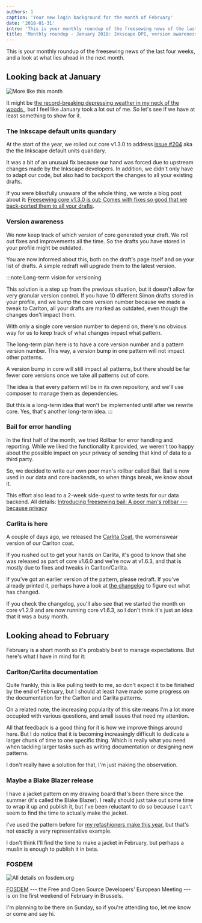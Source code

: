 ```yaml
---
authors: 1
caption: 'Your new login background for the month of February'
date: '2018-01-31'
intro: 'This is your monthly roundup of the freesewing news of the last four weeks, and a look at what lies ahead in the next month.'
title: 'Monthly roundup - January 2018: Inkscape DPI, version awareness, Bail, and Carlita'
---
```


This is your monthly roundup of the freesewing news of the last four weeks, and
a look at what lies ahead in the next month.

<!-- truncate -->

## Looking back at January

![More like this
month](https://posts.freesewing.org/uploads/coffee_3f501d4076.gif)

It might be [the record-breaking depressing weather in my neck of the woods
](https://www.theguardian.com/world/2018/jan/19/aint-no-sunshine-winter-darkest-europe),
but I feel like January took a lot out of me. So let's see if we have at least
something to show for it.

### The Inkscape default units quandary

At the start of the year, we rolled out core v1.3.0 to address [issue
#204](https://github.com/freesewing/core/issues/204) aka the the Inkscape
default units quandary.

It was a bit of an unusual fix because our hand was forced due to upstream
changes made by the Inkscape developers. In addition, we didn't only have to
adapt our code, but also had to backport the changes to all your existing
drafts.

If you were blissfully unaware of the whole thing, we wrote a blog post about
it: [Freesewing core v1.3.0 is out; Comes with fixes so good that we
back-ported them to all your
drafts](https://joost.freesewing.org/blog/core-v1.3.0-is-out/).

### Version awareness

We now keep track of which version of core generated your draft. We roll out
fixes and improvements all the time. So the drafts you have stored in your
profile might be outdated.

You are now informed about this, both on the draft's page itself and on your
list of drafts. A simple redraft will upgrade them to the latest version.

:::note Long-term vision for versioning

This solution is a step up from the previous situation, but it doesn't allow
for very granular version control. If you have 10 different Simon drafts
stored in your profile, and we bump the core version number because we made a
tweak to Carlton, all your drafts are marked as outdated, even though the
changes don't impact them.

With only a single core version number to depend on, there's no obvious way
for us to keep track of what changes impact what pattern.

The long-term plan here is to have a core version number and a pattern
version number. This way, a version bump in one pattern will not impact
other patterns.

A version bump in core will still impact all patterns, but there should be
far fewer core versions once we take all patterns out of core.

The idea is that every pattern will be in its own repository, and we'll use
composer to manage them as dependencies.

But this is a long-term idea that won't be implemented until after we rewrite
core. Yes, that's another long-term idea.
:::

### Bail for error handling

In the first half of the month, we tried Rollbar for error handling and
reporting. While we liked the functionality it provided, we weren't too happy
about the possible impact on your privacy of sending that kind of data to a
third party.

So, we decided to write our own poor man's rollbar called Bail. Bail is now
used in our data and core backends, so when things break, we know about it.

This effort also lead to a 2-week side-quest to write tests for our data
backend. All details: [Introducing freesewing bail: A poor man's rollbar ---
because privacy](/blog/introducing-bail/)

### Carlita is here

A couple of days ago, we released the [Carlita Coat](/designs/carlita), the
womenswear version of our Carlton coat.

If you rushed out to get your hands on Carlita, it's good to know that she was
released as part of core v1.6.0 and we're now at v1.6.3, and that is mostly due
to fixes and tweaks in Carlton/Carlita.

If you've got an earlier version of the pattern, please redraft. If you've
already printed it, perhaps have a look at [the
changelog](https://github.com/freesewing/core/blob/develop/CHANGELOG.md) to
figure out what has changed.

If you check the changelog, you'll also see that we started the month on core
v1.2.9 and are now running core v1.6.3, so I don't think it's just an idea that
it was a busy month.

## Looking ahead to February

February is a short month so it's probably best to manage expectations. But
here's what I have in mind for it:

### Carlton/Carlita documentation

Quite frankly, this is like pulling teeth to me, so don't expect it to be
finished by the end of February, but I should at least have made some progress
on the documentation for the Carlton and Carlita patterns.

On a related note, the increasing popularity of this site means I'm a lot more
occupied with various questions, and small issues that need my attention.

All that feedback is a good thing for it is how we improve things around here.
But I do notice that it is becoming increasingly difficult to dedicate a larger
chunk of time to one specific thing. Which is really what you need when
tackling larger tasks such as writing documentation or designing new patterns.

I don't really have a solution for that, I'm just making the observation.

### Maybe a Blake Blazer release

I have a jacket pattern on my drawing board that's been there since the summer
(it's called the Blake Blazer). I really should just take out some time to
wrap it up and publish it, but I've been reluctant to do so because I can't
seem to find the time to actually make the jacket.

I've used the pattern before for [my refashioners make this
year](/blog/the-refashioners-2017/), but that's not exactly a very
representative example.

I don't think I'll find the time to make a jacket in February, but perhaps a
muslin is enough to publish it in beta.

### FOSDEM

![All details on
fosdem.org](https://posts.freesewing.org/uploads/fosdem_bb321397cc.png)

[FOSDEM](http://fosdem.org/) --- the Free and Open Source Developers' European
Meeting --- is on the first weekend of February in Brussels.

I'm planning to be there on Sunday, so if you're attending too, let me know or
come and say hi.
